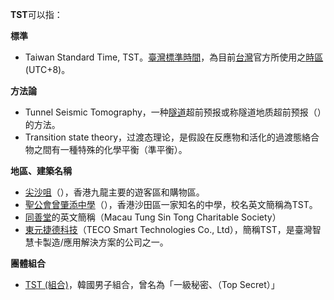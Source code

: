 '''TST'''可以指：
;'''標準'''
* Taiwan Standard Time, TST。[[國家標準時間|臺灣標準時間]]，為目前[[台灣|台灣]]官方所使用之[[時區|時區]] (UTC+8)。
;'''方法論'''
* Tunnel Seismic Tomography，一种[[隧道|隧道]]超前预报或称隧道地质超前预报（{{lang|en|Tunnel Geological Prediction}}）的方法。
* Transition state theory，过渡态理论，是假設在反應物和活化的過渡態絡合物之間有一種特殊的化學平衡（準平衡）。
;'''地區、建築名稱'''
* [[尖沙咀|尖沙咀]]（{{lang|en|Tsim Sha Tsui}}），香港九龍主要的遊客區和購物區。
* [[聖公會曾肇添中學|聖公會曾肇添中學]]（{{lang|en|Sheng Kung Hui Tsang Shiu Tim Secondary School}}），香港沙田區一家知名的中學，校名英文簡稱為TST。
* [[同善堂|同善堂]]的英文簡稱（Macau Tung Sin Tong Charitable Society）
* [[東元捷德科技|東元捷德科技]]（TECO Smart Technologies Co., Ltd），簡稱TST，是臺灣智慧卡製造/應用解決方案的公司之一。
;'''團體組合'''
* [[TST_(組合)|TST (組合)]]，韓國男子組合，曾名為「一級秘密、（Top Secret）」

{{disambig|Cat=三字拉丁字母缩写消歧义}}